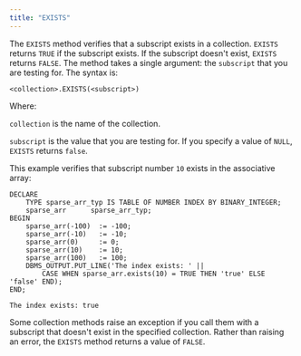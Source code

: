 ```yaml
---
title: "EXISTS"
---
```


<div id="exists" class="registered_link"></div>

The `EXISTS` method verifies that a subscript exists in a collection. `EXISTS` returns `TRUE` if the subscript exists. If the subscript doesn't exist, `EXISTS` returns `FALSE`. The method takes a single argument: the `subscript` that you are testing for. The syntax is:

```text
<collection>.EXISTS(<subscript>)
```

Where:

`collection` is the name of the collection.

`subscript` is the value that you are testing for. If you specify a value of `NULL`, `EXISTS` returns `false`.

This example verifies that subscript number `10` exists in the associative array:

```text
DECLARE
    TYPE sparse_arr_typ IS TABLE OF NUMBER INDEX BY BINARY_INTEGER;
    sparse_arr      sparse_arr_typ;
BEGIN
    sparse_arr(-100)  := -100;
    sparse_arr(-10)   := -10;
    sparse_arr(0)     := 0;
    sparse_arr(10)    := 10;
    sparse_arr(100)   := 100;
    DBMS_OUTPUT.PUT_LINE('The index exists: ' ||
        CASE WHEN sparse_arr.exists(10) = TRUE THEN 'true' ELSE 'false' END);
END;

The index exists: true
```

Some collection methods raise an exception if you call them with a subscript that doesn't exist in the specified collection. Rather than raising an error, the `EXISTS` method returns a value of `FALSE`.
